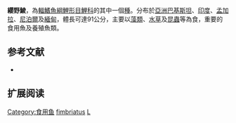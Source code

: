 {{Speciesbox
| name = 纓野鯪
| image = 
| status = NE
| status_system = iucn3.1
| genus = Labeo
| species = fimbriatus
| authority = [[Bloch|Bloch]], 1795
| synonyms = *''Cirrhinus fimbriatus''<br /><small>Bloch, 1795</small>
*''Cirrhinus nancar''<br /><small>Hamilton, 1822</small>
*''Cyprinus fimbriatus''<br /><small>Bloch, 1795</small>
*''Cyprinus nancar''<br /><small>Hamilton, 1822</small>
*''Leuciscus bobree''<br /><small>Sykes, 1839</small>
*''Rohita fimbriata''<br /><small>Bloch, 1795</small>
*''Varicorhinus bobree''<br /><small>Sykes, 1839</small>
}}
'''纓野鯪'''，為[[輻鰭魚綱|輻鰭魚綱]][[鯉形目|鯉形目]][[鯉科|鯉科]]的其中一個[[種|種]]。分布於[[亞洲|亞洲]][[巴基斯坦|巴基斯坦]]、[[印度|印度]]、[[孟加拉|孟加拉]]、[[尼泊爾|尼泊爾]]及[[緬甸|緬甸]]，體長可達91公分，主要以[[藻類|藻類]]、[[水草|水草]]及[[昆蟲|昆蟲]]等為食，重要的食用魚及養殖魚類。

== 参考文献 ==
{{refbegin}}
*{{FishBase_species|genus=Labeo|species=fimbriatus|year=2011|month=12}}
{{refend}}

== 扩展阅读 ==
{{refbegin}}
{{wikispecies-inline|Labeo fimbriatus|纓野鯪}}
{{refend}}
{{Taxonbar|from=Q138594}}

[[Category:食用鱼|Category:食用鱼]]
[[Category:野鯪屬|fimbriatus]]
[[Category:1795年描述的魚類|L]]


{{魚類小作品}}